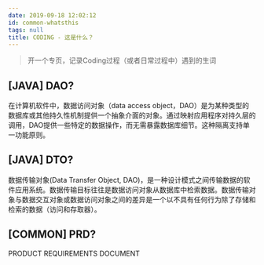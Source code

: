 ```yaml
---
date: 2019-09-18 12:02:12
id: common-whatsthis
tags: null
title: CODING - 这是什么？
---
```


> 开一个专页，记录Coding过程（或者日常过程中）遇到的生词

<!-- more -->

## [JAVA] DAO?

在计算机软件中，数据访问对象（data access object，DAO）是为某种类型的数据库或其他持久性机制提供一个抽象介面的对象。通过映射应用程序对持久层的调用，DAO提供一些特定的数据操作，而无需暴露数据库细节。这种隔离支持单一功能原则。

## [JAVA] DTO?

数据传输对象(Data Transfer Object, DAO)，是一种设计模式之间传输数据的软件应用系统。数据传输目标往往是数据访问对象从数据库中检索数据。数据传输对象与数据交互对象或数据访问对象之间的差异是一个以不具有任何行为除了存储和检索的数据（访问和存取器）。

## [COMMON] PRD?

PRODUCT REQUIREMENTS DOCUMENT